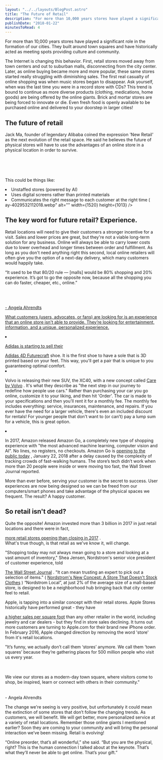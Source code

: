 ```yaml
---
layout: "../../layouts/BlogPost.astro"
title: "The Future of Retail"
description: "For more than 10,000 years stores have played a significant role in the formation of our cities. They built around town squares and have historically acted as meeting spots providing culture and community.\n\n\nThe Internet is changing this behavior. First, retail stores moved away from town centers and out to suburban malls, disconnecting from the city center. Later, as online buying became more and more popular, these same stores started really struggling with diminishing sales. The first real ca"
publishDate: "2018-01-22"
minutesToRead: 4
---
```


<p>For more than 10,000 years stores have played a significant role in the formation of our cities. They built around town squares and have historically acted as meeting spots providing culture and community.</p>
<MDXImage src="/images/simon-launay-4029532112018.webp" alt="eeting spots providing culture and community - Simon Launay" width={1520} height={1013} />
<p>The Internet is changing this behavior. First, retail stores moved away from town centers and out to suburban malls, disconnecting from the city center. Later, as online buying became more and more popular, these same stores started really struggling with diminishing sales. The first real casualty of online shopping was when music stores began to disappear. Ask yourself, when was the last time you were in a record store with CDs? This trend is bound to continue as more diverse products (clothing, medications, home goods) are being offered by the online giants. Brick and mortar stores are being forced to innovate or die. Even fresh food is openly available to be purchased online and delivered to your doorstep in larger cities!</p>
<h2 id="the-future-of-retail">The future of retail</h>
</h2>
<p>Jack Ma, founder of legendary Alibaba coined the expression 'New Retail' as the next evolution of the retail space. He said he believes the future of physical stores will have to use the advantages of an online store in a physical location in order to survive. </p>
<br>
<br>
</br>
<br> This could be things like:</p>
<ul>
</ul>
<li>Unstaffed stores (powered by AI)</li>
<li>Uses digital screens rather than printed materials</l>
</li>
<li>Communicates the right message to each customer at the right time ( </li>
<MDXImage src=
<MDXImage src="/images/simon-launay-4029532112018.webp" alt="right message to each customer at the right time... - Simon Launay" width={1520} height={1013} />ay-4029532112018.webp" alt="" width={1520} height={1013} />
<h2 id="the-key-word-for-future-retail-experience">The key word for future retail? Experience.</h>
</h2>
<p>Retail locations will need to give their customers a stronger incentive for a visit. Sales and lower prices are great, but they're not a viable long-term solution for any business. Online will always be able to carry lower costs due to lower overhead and longer times between order and fulfillment. As long as you don't need anything right this second, local online retailers will often give you the option of a next-day delivery, which many customers would happily take.</p>
<div class="blockquote">
</div>
<div>
<p>“It used to be that 80/20 rule — [malls] would be 80% shopping and 20% experience. It’s got to go the opposite now, because all the shopping you can do faster, cheaper, etc., online.” </p>
<br>
<br>
</br>
<a href="https://www.buzzfeed.com/nicolenguyen/meet-the-woman-who-wants-to-change-the-way-you-buy-your?utm_term=.vo2mokQ7X&ref="antonsten".com#.vo2mokQ7X">- Angela Ahrendts 
<p>What customers (users, advocates, or fans) are looking for is an experience that an online store isn't able to provide. They’re looking for entertainment, information, and a unique, personalized experience.</p>
<ul>
</ul>
<li>
<p>Adidas is starting to sell their </p>
<a href="https://www.highsnobiety.com/2017/04/10/adidas-futurecraft-4d-details/?ref="antonsten".com">Adidas 4D Futurecraft</a>
 shoe. It is the first shoe to have a sole that is 3D printed based on your feet. This way, you'll get a pair that is unique to you guaranteeing optimal comfort. 
<li>
</li>
<p>Volvo is releasing their new SUV, the XC40, with a new concept called 
<a href="https://www.volvocars.com/intl/cars/care-by-volvo?ref="antonsten".com">Care by Volvo</a>
 . It's what they describe as "the next step in our journey to redefine how people use cars." Rather than purchasing your car you go online, customize it to your liking, and then hit 'Order'. The car is made to your specifications and then you'll rent it for a monthly fee. The monthly fee includes everything: service, insurances, maintenance, and repairs. If you ever have the need for a larger vehicle, there's even an included discount for rentals! For younger people that don't want to (or can’t) pay a lump sum for a vehicle, this is great option. 
<li>
</li>
<p>In 2017, Amazon released Amazon Go, a completely new type of shopping experience with "the most advanced machine learning, computer vision and AI". No lines, no registers, no checkouts. Amazon Go is 
<a href="https://qz.com/1184978/amazon-gos-ai-powered-grocery-store-is-opening-to-the-public-in-seattle-tomorrow/?mc_cid="a72cb2c3c8"&mc_eid="d3f1b01c8e"&ref="antonsten".com">opening to the public today</a>
 , January 22, 2018 after a delay caused by the complexity of tracking crowds of fast-walking humans. The store’s tech didn’t work when more than 20 people were inside or were moving too fast, the Wall Street Journal reported. </ul>
<YouTube videoId="NrmMk1Myrxc" />
<p>More than ever before, serving your customer is the secret to success. User experiences are now being designed so we can be freed from our computers/smart phones and take advantage of the physical spaces we frequent. The result? A happy customer.</p>
<h2 id="so-retail-isnt-dead">So retail isn't dead?</h>
</h2>
<p>Quite the opposite! Amazon invested more than 3 billion in 2017 in just retail locations and there were in fact, </p>
<a href="https://www.forbes.com/sites/richardkestenbaum/2017/09/11/there-will-be-more-retail-stores-opening-than-closing-in-2017/?ref="antonsten".com#3dab6313447f">more retail stores opening than closing in 2017</a>
 . 
<br> What's true though, is that retail as we've know it, will change.</br>
</p>
<div class="blockquote">
</div>
<div>
<p>"Shopping today may not always mean going to a store and looking at a vast amount of inventory," Shea Jensen, Nordstrom's senior vice president of customer experience, told </p>
<a href="https://www.wsj.com/articles/nordstrom-tries-on-a-new-look-stores-without-merchandise-1505044981?ref="antonsten".com">The Wall Street Journal</a>
 . "It can mean trusting an expert to pick out a selection of items." ( 
<a href="https://www.npr.org/sections/thetwo-way/2017/09/11/550119193/nordstrom-tries-out-a-new-store-that-doesn-t-stock-clothes?ref="antonsten".com">Nordstrom's New Concept: A Store That Doesn't Stock Clothes</a>
 ) “Nordstrom Local”, at just 2% of the average size of a mall-based store, is designed to be a neighborhood hub bringing back that city center feel to retail. </div>
<p>Apple, is tapping into a similar concept with their retail stores. Apple Stores historically have performed great - they have </p>
<a href="http://www.prnewswire.com/news-releases/retails-most-profitable-square-footage-636947493.html?ref="antonsten".com">a higher sales per square foot</a>
 than any other retailer in the world, including jewelry and car dealers - but they find in store sales declining. It turns out more customers are turning to Apple.com for their brand new iPhone order. In February 2016, Apple changed direction by removing the word 'store' from it's retail locations.</p>
<div class="blockquote">
</div>
<div>
<p>"It’s funny, we actually don’t call them ‘stores’ anymore. We call them ‘town squares’ because they’re gathering places for 500 million people who visit us every year. </p>
<br>
<br>We view our stores as a modern-day town square, where visitors come to shop, be inspired, learn or connect with others in their community." </br>
<br>
<br>- Angela Ahrendts </br>
</div>
<p>The change we're seeing is very positive, but unfortunately it could mean the extinction of some stores that don’t follow the changing trends. As customers, we will benefit. We will get better, more personalized service at a variety of retail locations. Remember those online giants I mentioned earlier? Soon they are coming to your community and will bring the personal interaction we’ve been missing. Retail is evolving!</p>
<div class="blockquote">
</div>
<div>
<p>“Online preorder, that’s all wonderful,” she said. “But you are the physical, right? This is the human connection I talked about at the keynote. That’s what they’ll never be able to get online. That’s your gift.” </p>
</div>
